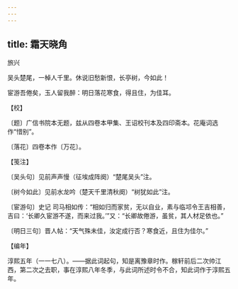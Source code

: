 ```yaml
---
---
---
```

title: 霜天晓角
---



旅兴





吴头楚尾，一棹人千里。休说旧愁新恨，长亭树，今如此！

宦游吾倦矣，玉人留我醉：明日落花寒食，得且住，为佳耳。





【校】


〔题〕广信书院本无题，兹从四卷本甲集、王诏校刊本及四印斋本。花庵词选作“惜别”。

〔落花〕四卷本作〔万花〕。





【笺注】


〔吴头句〕见前声声慢（征埃成阵阕）“楚尾吴头”注。

〔树今如此〕见前水龙吟（楚天千里清秋阕）“树犹如此”注。

〔宦游句〕史记 司马相如传：“相如归而家贫，无以自业，素与临邛令王吉相善，吉曰：‘长卿久宦游不遂，而来过我。’”又：“长卿故倦游，虽贫，其人材足依也。”

〔明日三句〕晋人帖：“天气殊未佳，汝定成行否？寒食近，且住为佳尔。”





【编年】


淳熙五年（一一七八）。——据此词起句，知是离豫章时作。稼轩前后二次帅江西，第二次之去职，事在淳熙八年冬季，与此词所述时令不合，知此词作于淳熙五年。